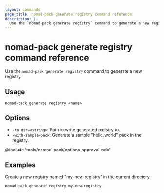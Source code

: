 ```yaml
---
layout: commands
page_title: nomad-pack generate registry command reference
description: |-
  Use the `nomad-pack generate registry` command to generate a new registry.
---
```


# nomad-pack generate registry command reference

Use the `nomad-pack generate registry` command to generate a new registry.

## Usage

```plaintext
nomad-pack generate registry <name>
```

## Options

- `-to-dir=<string>`: Path to write generated registry to.
- `-with-sample-pack`: Generate a sample "hello_world" pack in the registry.

@include 'tools/nomad-pack/options-approval.mdx'

## Examples

Create a new registry named "my-new-registry" in the current directory.

```shell
nomad-pack generate registry my-new-registry
```
